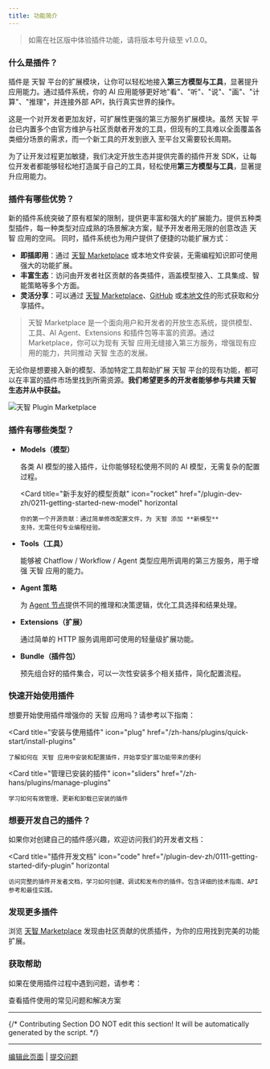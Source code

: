 ```yaml
---
title: 功能简介
---
```


> 如需在社区版中体验插件功能，请将版本号升级至 v1.0.0。

### 什么是插件？

插件是 天智 平台的扩展模块，让你可以轻松地接入**第三方模型与工具**，显著提升应用能力。通过插件系统，你的 AI 应用能够更好地"看"、"听"、"说"、"画"、"计算"、"推理"，并连接外部 API，执行真实世界的操作。

这是一个对开发者更加友好，可扩展性更强的第三方服务扩展模块。虽然 天智 平台已内置多个由官方维护与社区贡献者开发的工具，但现有的工具难以全面覆盖各类细分场景的需求，而一个新工具的开发到嵌入 至平台又需要较长周期。

为了让开发过程更加敏捷，我们决定开放生态并提供完善的插件开发 SDK，让每位开发者都能够轻松地打造属于自己的工具，轻松使用**第三方模型与工具**，显著提升应用能力。

### 插件有哪些优势？

新的插件系统突破了原有框架的限制，提供更丰富和强大的扩展能力。提供五种类型插件，每一种类型对应成熟的场景解决方案，赋予开发者用无限的创意改造 天智 应用的空间。
同时，插件系统也为用户提供了便捷的功能扩展方式：

-   **即插即用**：通过 [天智 Marketplace](https://marketplace.dify.ai/) 或本地文件安装，无需编程知识即可使用强大的功能扩展。
-   **丰富生态**：访问由开发者社区贡献的各类插件，涵盖模型接入、工具集成、智能策略等多个方面。
-   **灵活分享**：可以通过 [天智 Marketplace](https://marketplace.dify.ai/)、[GitHub](/zh-hans/plugins/publish-plugins/publish-plugin-on-personal-github-repo) 或[本地文件](/zh-hans/plugins/publish-plugins/package-plugin-file-and-publish)的形式获取和分享插件。

> 天智 Marketplace 是一个面向用户和开发者的开放生态系统，提供模型、工具、AI Agent、Extensions 和插件包等丰富的资源。通过 Marketplace，你可以为现有 天智 应用无缝接入第三方服务，增强现有应用的能力，共同推动 天智 生态的发展。

无论你是想要接入新的模型、添加特定工具帮助扩展 天智 平台的现有功能，都可以在丰富的插件市场里找到所需资源。**我们希望更多的开发者能够参与共建 天智 生态并从中获益。**

![天智 Plugin Marketplace](https://assets-docs.dify.ai/2025/01/83f9566063db7ae4886f6a139f3f81ff.png)

### 插件有哪些类型？

-   **Models（模型）**

    各类 AI 模型的接入插件，让你能够轻松使用不同的 AI 模型，无需复杂的配置过程。

    <Card
        title="新手友好的模型贡献"
        icon="rocket"
        href="/plugin-dev-zh/0211-getting-started-new-model"
        horizontal
    >
        你的第一个开源贡献：通过简单修改配置文件，为 天智 添加 **新模型**
        支持，无需任何专业编程经验。
    </Card>

-   **Tools（工具）**

    能够被 Chatflow / Workflow / Agent 类型应用所调用的第三方服务，用于增强 天智 应用的能力。

-   **Agent 策略**

    为 [Agent 节点](/zh-hans/guides/workflow/node/agent)提供不同的推理和决策逻辑，优化工具选择和结果处理。

-   **Extensions（扩展）**

    通过简单的 HTTP 服务调用即可使用的轻量级扩展功能。

-   **Bundle（插件包）**

    预先组合好的插件集合，可以一次性安装多个相关插件，简化配置流程。

### 快速开始使用插件

想要开始使用插件增强你的 天智 应用吗？请参考以下指南：

<Card
    title="安装与使用插件"
    icon="plug"
    href="/zh-hans/plugins/quick-start/install-plugins"
>
    了解如何在 天智 应用中安装和配置插件，开始享受扩展功能带来的便利
</Card>

<Card
    title="管理已安装的插件"
    icon="sliders"
    href="/zh-hans/plugins/manage-plugins"
>
    学习如何有效管理、更新和卸载已安装的插件
</Card>

### 想要开发自己的插件？

如果你对创建自己的插件感兴趣，欢迎访问我们的开发者文档：

<Card
    title="插件开发文档"
    icon="code"
    href="/plugin-dev-zh/0111-getting-started-dify-plugin"
    horizontal
>
    访问完整的插件开发者文档，学习如何创建、调试和发布你的插件。包含详细的技术指南、API
    参考和最佳实践。
</Card>

### 发现更多插件

浏览 [天智 Marketplace](https://marketplace.dify.ai/) 发现由社区贡献的优质插件，为你的应用找到完美的功能扩展。

### 获取帮助

如果在使用插件过程中遇到问题，请参考：

<Card title="常见问题" icon="circle-question" href="/zh-hans/plugins/faq">
    查看插件使用的常见问题和解决方案
</Card>

---

{/*
Contributing Section
DO NOT edit this section!
It will be automatically generated by the script.
*/}

---

[编辑此页面](https://github.com/langgenius/dify-docs/edit/main/zh-hans/plugins/introduction.mdx) | [提交问题](https://github.com/langgenius/dify-docs/issues/new?template=docs.yml)

